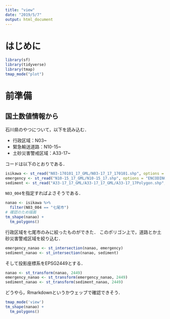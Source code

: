 ```yaml
---
title: "view"
date: "2019/5/7"
output: html_document
---
```


# はじめに

```r
library(sf)
library(tidyverse)
library(tmap)
tmap_mode("plot")
```

# 前準備

## 国土数値情報から
石川県のやつについて，以下を読み込む．

 - 行政区域：N03~
 - 緊急輸送道路：N10-15~
 - 土砂災害警戒区域：A33-17~

コードは以下のとおりである．
```r
isikawa <- st_read("N03-170101_17_GML/N03-17_17_170101.shp", options = "ENCODING=CP932", stringsAsFactors=F)
emergency <- st_read("N10-15_17_GML/N10-15_17.shp", options = "ENCODING=CP932", stringsAsFactors=F)
sediment <- st_read("A33-17_17_GML/A33-17_17_GML/A33-17_17Polygon.shp", options = "ENCODING=CP932", stringsAsFactors=F)
```

`N03_004`を指定すればよさそうである．
```r
nanao <- isikawa %>%
  filter(N03_004 == "七尾市")
# 確認のため描画
tm_shape(nanao) +
  tm_polygons()
```

行政区域を七尾市のみに絞ったものができた．
このポリゴン上で，道路とか土砂災害警戒区域を絞り込む．
```r
emergency_nanao <- st_intersection(nanao, emergency)
sediment_nanao <- st_intersection(nanao, sediment)
```

そして投影座標系をEPSG2449とする．
```r
nanao <- st_transform(nanao, 2449)
emergency_nanao <- st_transform(emergency_nanao, 2449)
sediment_nanao <- st_transform(sediment_nanao, 2449)
```

どうやら，Rmarkdownというかウェッブで確認できそう．
```r
tmap_mode('view')
tm_shape(nanao) +
  tm_polygons() 
```
